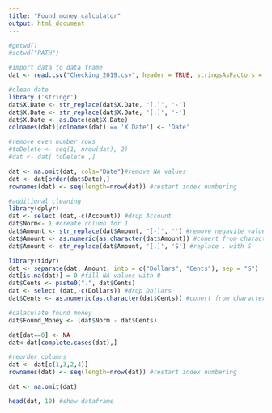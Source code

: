 ```yaml
---
title: "Found money calculator"
output: html_document
---
```



```r
#getwd()
#setwd("PATH")
```

```r
#import data to data frame
dat <- read.csv("Checking_2019.csv", header = TRUE, stringsAsFactors = FALSE)

#clean date
library ('stringr')
dat$X.Date <- str_replace(dat$X.Date, '[.]', '-')
dat$X.Date <- str_replace(dat$X.Date, '[.]', '-')
dat$X.Date <- as.Date(dat$X.Date)
colnames(dat)[colnames(dat) == 'X.Date'] <- 'Date'

#remove even number rows
#toDelete <- seq(1, nrow(dat), 2)
#dat <- dat[ toDelete ,]

dat <- na.omit(dat, cols="Date")#remove NA values
dat <- dat[order(dat$Date),]
rownames(dat) <- seq(length=nrow(dat)) #restart index numbering

#additional cleaning
library(dplyr)
dat <- select (dat,-c(Account)) #drop Account
dat$Norm<- 1 #create column for 1
dat$Amount <- str_replace(dat$Amount, '[-]', '') #remove negavite value sign
dat$Amount <- as.numeric(as.character(dat$Amount)) #conert from character to numeric
dat$Amount <- str_replace(dat$Amount, '[.]', 'S') #replace . with S

library(tidyr)
dat <- separate(dat, Amount, into = c("Dollars", "Cents"), sep = "S")
dat[is.na(dat)] = 0 #fill NA values with 0
dat$Cents <- paste0(".", dat$Cents)
dat <- select (dat,-c(Dollars)) #drop Dollars
dat$Cents <- as.numeric(as.character(dat$Cents)) #conert from character to numeric

#calaculate found money
dat$Found_Money <- (dat$Norm - dat$Cents)

dat[dat==0] <- NA
dat<-dat[complete.cases(dat),]

#reorder columns
dat <- dat[c(1,3,2,4)]
rownames(dat) <- seq(length=nrow(dat)) #restart index numbering

dat <- na.omit(dat)
```

```r
head(dat, 10) #show dataframe
```
